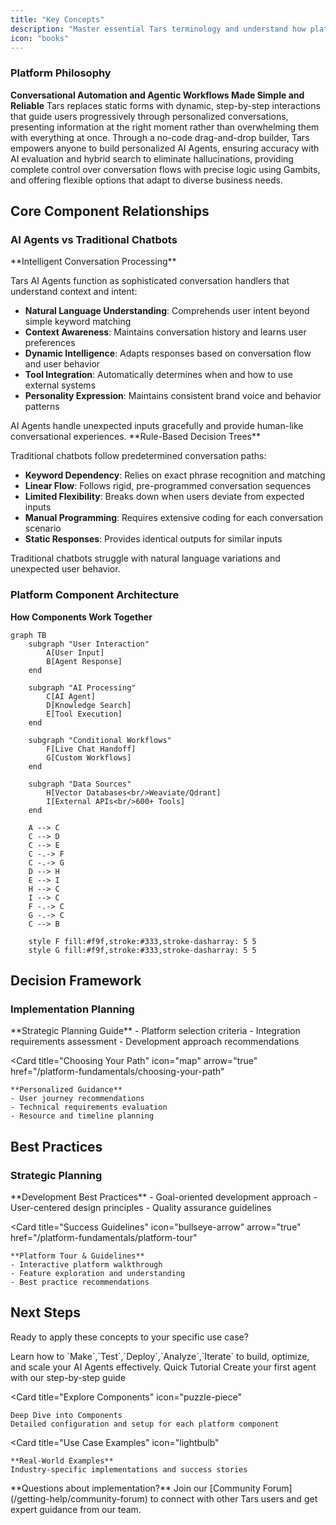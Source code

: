 ```yaml
---
title: "Key Concepts"
description: "Master essential Tars terminology and understand how platform components work together"
icon: "books"
---
```


### Platform Philosophy

**Conversational Automation and Agentic Workflows Made Simple and Reliable**
Tars replaces static forms with dynamic, step-by-step interactions that guide users progressively through personalized conversations, presenting information at the right moment rather than overwhelming them with everything at once. Through a no-code drag-and-drop builder, Tars empowers anyone to build personalized AI Agents, ensuring accuracy with AI evaluation and hybrid search to eliminate hallucinations, providing complete control over conversation flows with precise logic using Gambits, and offering flexible options that adapt to diverse business needs.

## Core Component Relationships

### AI Agents vs Traditional Chatbots

<Tabs>
<Tab title="AI Agents (Tars Approach)">
**Intelligent Conversation Processing**

Tars AI Agents function as sophisticated conversation handlers that understand context and intent:

- **Natural Language Understanding**: Comprehends user intent beyond simple keyword matching
- **Context Awareness**: Maintains conversation history and learns user preferences
- **Dynamic Intelligence**: Adapts responses based on conversation flow and user behavior
- **Tool Integration**: Automatically determines when and how to use external systems
- **Personality Expression**: Maintains consistent brand voice and behavior patterns

<Check>
AI Agents handle unexpected inputs gracefully and provide human-like conversational experiences.
</Check>
</Tab>

<Tab title="Traditional Chatbots">
**Rule-Based Decision Trees**

Traditional chatbots follow predetermined conversation paths:

- **Keyword Dependency**: Relies on exact phrase recognition and matching
- **Linear Flow**: Follows rigid, pre-programmed conversation sequences
- **Limited Flexibility**: Breaks down when users deviate from expected inputs
- **Manual Programming**: Requires extensive coding for each conversation scenario
- **Static Responses**: Provides identical outputs for similar inputs

<Warning>
Traditional chatbots struggle with natural language variations and unexpected user behavior.
</Warning>
</Tab>
</Tabs>

### Platform Component Architecture

**How Components Work Together**

```mermaid
graph TB
    subgraph "User Interaction"
        A[User Input]
        B[Agent Response]
    end

    subgraph "AI Processing"
        C[AI Agent]
        D[Knowledge Search]
        E[Tool Execution]
    end

    subgraph "Conditional Workflows"
        F[Live Chat Handoff]
        G[Custom Workflows]
    end

    subgraph "Data Sources"
        H[Vector Databases<br/>Weaviate/Qdrant]
        I[External APIs<br/>600+ Tools]
    end

    A --> C
    C --> D
    C --> E
    C -.-> F
    C -.-> G
    D --> H
    E --> I
    H --> C
    I --> C
    F -.-> C
    G -.-> C
    C --> B

    style F fill:#f9f,stroke:#333,stroke-dasharray: 5 5
    style G fill:#f9f,stroke:#333,stroke-dasharray: 5 5
```

## Decision Framework

### Implementation Planning

<CardGroup cols={2}>
  <Card
    title="Decision Framework"
    icon="compass"
  >
    **Strategic Planning Guide**
    - Platform selection criteria
    - Integration requirements assessment
    - Development approach recommendations
  </Card>

  <Card
    title="Choosing Your Path"
    icon="map"
    arrow="true"
    href="/platform-fundamentals/choosing-your-path"
  >
    **Personalized Guidance**
    - User journey recommendations
    - Technical requirements evaluation
    - Resource and timeline planning
  </Card>
</CardGroup>

## Best Practices

### Strategic Planning

<CardGroup cols={2}>
  <Card
    title="Implementation Strategy"
    icon="bullseye"
  >
    **Development Best Practices**
    - Goal-oriented development approach
    - User-centered design principles
    - Quality assurance guidelines
  </Card>

  <Card
    title="Success Guidelines"
    icon="bullseye-arrow"
    arrow="true"
    href="/platform-fundamentals/platform-tour"
  >
    **Platform Tour & Guidelines**
    - Interactive platform walkthrough
    - Feature exploration and understanding
    - Best practice recommendations
  </Card>
</CardGroup>

## Next Steps

Ready to apply these concepts to your specific use case?

<CardGroup cols={2}>
  <Card
    title="Development Lifecycle"
    icon="code"
  >
    Learn how to `Make`,`Test`,`Deploy`,`Analyze`,`Iterate` to build, optimize, and scale your AI Agents effectively.
  </Card>

  <Card title="Start Building" icon="rocket" href="/quickstart/your-first-agent" arrow="true">
    Quick Tutorial Create your first agent with our step-by-step guide
  </Card>

  <Card
    title="Explore Components"
    icon="puzzle-piece"
  >
    Deep Dive into Components
    Detailed configuration and setup for each platform component
  </Card>

  <Card
    title="Use Case Examples"
    icon="lightbulb"
  >
    **Real-World Examples**
    Industry-specific implementations and success stories
  </Card>
</CardGroup>

<Note>
  **Questions about implementation?** Join our [Community
  Forum](/getting-help/community-forum) to connect with other Tars users
  and get expert guidance from our team.
</Note>
